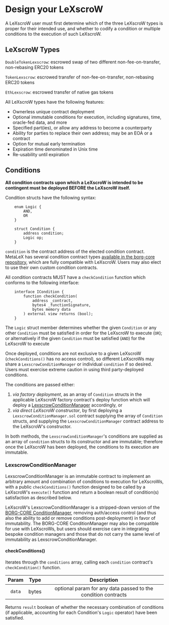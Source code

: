 # Design your LeXscroW

A LeXscroW user must first determine which of the three LeXscroW types is proper for their intended use, and whether to codify a condition or multiple conditions to the execution of such LeXscroW.

## LeXscroW Types

`DoubleTokenLexscrow`: escrowed swap of two different non-fee-on-transfer, non-rebasing ERC20 tokens

`TokenLexscrow`: escrowed transfer of non-fee-on-transfer, non-rebasing ERC20 tokens

`EthLexscrow`: escrowed transfer of native gas tokens


All LeXscroW types have the following features:

- Ownerless unique contract deployment
- Optional immutable conditions for execution, including signatures, time, oracle-fed data, and more
- Specified part(ies), or allow any address to become a counterparty
- Ability for parties to replace their own address; may be an EOA or a contract
- Option for mutual early termination 
- Expiration time denominated in Unix time
- Re-usability until expiration

## Conditions 

**All condition contracts upon which a LeXscroW is intended to be contingent must be deployed BEFORE the LeXscroW itself.**

Condition structs have the following syntax:
``` solidity
    enum Logic {
        AND,
        OR
    }

    struct Condition {
        address condition;
        Logic op;
    }
```
`condition` is the contract address of the elected condition contract. MetaLeX has several condition contract types [available in the borg-core repository](https://github.com/MetaLex-Tech/borg-core/tree/main/src/libs/conditions), which are fully compatible with LeXscroW. Users may also elect to use their own custom condition contracts. 

All condition contracts MUST have a `checkCondition` function which conforms to the following interface:
``` solidity
    interface ICondition {
        function checkCondition(
            address _contract,
            bytes4 _functionSignature,
            bytes memory data
        ) external view returns (bool);
    }
```
The `Logic` struct member determines whether the given `Condition` or any other `Condition` must be satisfied in order for the LeXscroW to execute (`OR`); or alternatively if the given `Condition` must be satisfied (`AND`) for the LeXscroW to execute

Once deployed, conditions are not exclusive to a given LeXscroW (`checkConditions()` has no access control), so different LeXscroWs may share a `LexscrowConditionManager` or individual `condition` if so desired. Users must exercise extreme caution in using third party-deployed conditions.

The conditions are passed either:

1. *via factory deployment*, as an array of `Condition` structs in the applicable LeXscroW factory contract's deploy function which will deploy a [LexscrowConditionManager](https://github.com/MetaLex-Tech/LeXscrow/blob/main/src/libs/LexscrowConditionManager.sol) accordingly, or 
2. *via direct LeXscroW constructor*, by first deploying a `LexscrowConditionManager.sol` contract supplying the array of `Condition` structs, and supplying the `LexscrowConditionManager` contract address to the LeXscroW's constructor.

In both methods, the `LexscrowConditionManager`'s conditions are supplied as an array of `condition` structs to its constructor and are immutable; therefore once the LeXscroW has been deployed, the conditions to its execution are immutable.

### LexscrowConditionManager

LexscrowConditionManager is an immutable contract to implement an arbitrary amount and combination of conditions to execution for LeXscroWs, with a public `checkConditions()` function designed to be called by a LeXscroW's `execute()` function and return a boolean result of condition(s) satisfaction as described below. 

LeXscroW's LexscrowConditionManager is a stripped-down version of the [BORG-CORE ConditionManager](https://github.com/MetaLex-Tech/BORG-CORE/blob/main/src/libs/conditions/conditionManager.sol), removing auth/access control (and thus also the ability to add or remove conditions post-deployment) in favor of immutability. The BORG-CORE ConditionManager may also be compatible for use with LeXscroWs, but users should exercise care in integrating bespoke condition managers and those that do not carry the same level of immutability as LexscrowConditionManager.

#### checkConditions()

Iterates through the `conditions` array, calling each `condition` contract's `checkCondition()` function.

| Param  | Type | Description 
| :---:  |:----:|  :---: |
| `data` | bytes | optional param for any data passed to the condition contracts |

Returns `result` boolean of whether the necessary combination of conditions (if applicable, accounting for each Condition's `Logic` operator) have been satisfied.
